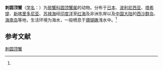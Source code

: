 {{Speciesbox
| name = 刺圆顶蟹
| status = 
| status_system = 
| image = 
| genus = Domecia
| species = hispida
| authority = (Eydoux et Souleyet, 1842)<ref name='id11824'>{{cite web| url =http://www.bioinfo.cn/db05/BjdwSpecies.php?action=view&id=11824| title =刺圆顶蟹| work =《中国动物物种编目数据库》| publisher =中国科学院微生物研究所| author =中国科学院动物研究所| accessdate =2009-04-28| deadurl =yes| archiveurl =https://web.archive.org/web/20160305072034/http://www.bioinfo.cn/db05/BjdwSpecies.php?action=view&id=11824| archivedate =2016-03-05}}</ref>
}}

'''刺圆顶蟹'''（[[学名|学名]]：{{lang|la|''Domecia hispida''}}）为[[扇蟹科|扇蟹科]][[圆顶蟹属|圆顶蟹属]]的动物。分布于[[日本|日本]]、[[波利尼西亚|波利尼西亚]]、[[塔希提|塔希提]]、[[新喀里多尼亚|新喀里多尼亚]]、[[苏禄海|苏禄海]]经[[印度洋|印度洋]]至[[红海|红海]]及非洲东岸以及[[中国大陆|中国大陆]]的[[西沙群岛|西沙群岛]]、[[海南岛|海南岛]]等地，生活环境为海水，一般栖息于[[珊瑚礁|珊瑚礁]]浅水中。<ref name='id11824'/>

== 参考文献 ==
{{reflist}}

{{Wikispecies|Domecia hispida}}
{{Taxonbar|from=Q6498988}}

[[Category:圆顶蟹属|刺圆顶蟹]]


{{螃蟹小作品}}